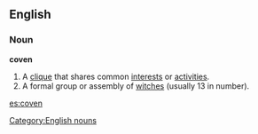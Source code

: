 {{wikipedia}}
==English==

===Noun===
'''coven'''
# A [[clique]] that shares common [[interest]]s or [[activity|activities]].
# A formal group or assembly of [[witch]]es (usually 13 in number).

[[Category:English nouns]]
[[es:coven]]